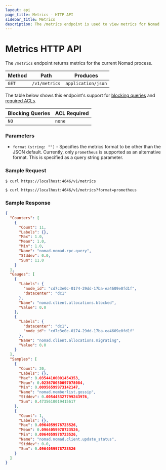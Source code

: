 ```yaml
---
layout: api
page_title: Metrics - HTTP API
sidebar_title: Metrics
description: The /metrics endpoint is used to view metrics for Nomad
---
```


# Metrics HTTP API

The `/metrics` endpoint returns metrics for the current Nomad process.

| Method | Path          | Produces           |
| ------ | ------------- | ------------------ |
| `GET`  | `/v1/metrics` | `application/json` |

The table below shows this endpoint's support for
[blocking queries](/api#blocking-queries) and
[required ACLs](/api#acls).

| Blocking Queries | ACL Required |
| ---------------- | ------------ |
| `NO`             | `none`       |

### Parameters

- `format` `(string: "")` - Specifies the metrics format to be other than the
  JSON default. Currently, only `prometheus` is supported as an alternative
  format. This is specified as a query string parameter.

### Sample Request

```shell
$ curl https://localhost:4646/v1/metrics
```

```shell
$ curl https://localhost:4646/v1/metrics?format=prometheus
```

### Sample Response

```json
{
  "Counters": [
    {
      "Count": 11,
      "Labels": {},
      "Max": 1.0,
      "Mean": 1.0,
      "Min": 1.0,
      "Name": "nomad.nomad.rpc.query",
      "Stddev": 0.0,
      "Sum": 11.0
    }
  ],
  "Gauges": [
    {
      "Labels": {
        "node_id": "cd7c3e0c-0174-29dd-17ba-ea4609e0fd1f",
        "datacenter": "dc1"
      },
      "Name": "nomad.client.allocations.blocked",
      "Value": 0.0
    },
    {
      "Labels": {
        "datacenter": "dc1",
        "node_id": "cd7c3e0c-0174-29dd-17ba-ea4609e0fd1f"
      },
      "Name": "nomad.client.allocations.migrating",
      "Value": 0.0
    }
  ],
  "Samples": [
    {
      "Count": 20,
      "Labels": {},
      "Max": 0.03544100001454353,
      "Mean": 0.023678050097078084,
      "Min": 0.00956599973142147,
      "Name": "nomad.memberlist.gossip",
      "Stddev": 0.005445327799243976,
      "Sum": 0.4735610019415617
    },
    {
      "Count": 1,
      "Labels": {},
      "Max": 0.0964059978723526,
      "Mean": 0.0964059978723526,
      "Min": 0.0964059978723526,
      "Name": "nomad.nomad.client.update_status",
      "Stddev": 0.0,
      "Sum": 0.0964059978723526
    }
  ]
}
```
